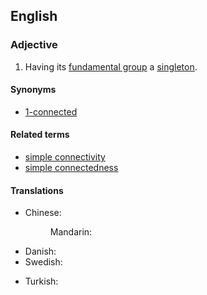==English==

===Adjective===
{{en-adj|-}}

# {{context|topology|of a [[topological space]]|lang=en}} Having its [[fundamental group]] a [[singleton]].

====Synonyms====
* [[1-connected]]

====Related terms====
* [[simple connectivity]]
* [[simple connectedness]]

====Translations====
{{trans-top|in topology, having its fundamental group a singleton}}
* Chinese:
*: Mandarin: {{t|cmn|单连通的|tr=dān liántōng de|sc=Hani}}
* Danish: {{t|da|enkeltsammenhængende}}
* Swedish: {{t|sv|enkelt sammanhängande}}
{{trans-mid}}
* Turkish: {{t|tr|basit bağlantılı}}
{{trans-bottom}}